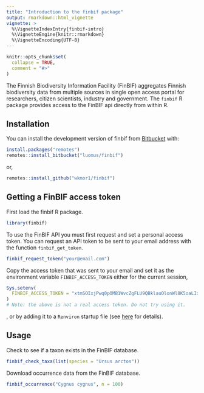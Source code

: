 ```yaml
---
title: "Introduction to the finbif package"
output: rmarkdown::html_vignette
vignette: >
  %\VignetteIndexEntry{finbif-intro}
  %\VignetteEngine{knitr::rmarkdown}
  %\VignetteEncoding{UTF-8}
---
```


```r
knitr::opts_chunk$set(
  collapse = TRUE,
  comment = "#>"
)
```
The Finnish Biodiversity Information Facility (FinBIF) aggregates Finnish
biodiversity data from multiple sources in single open access portal for 
researchers, citizen scientists, industry and government. The `finbif` R
package provides access to the FinBIF api directly from within R.

## Installation
You can install the development version of finbif from
[Bitbucket](https://bitbucket.org) with:
```r
install.packages("remotes")
remotes::install_bitbucket("luomus/finbif")
```
or,
```r
remotes::install_github("wkmor1/finbif")
```

## Getting a FinBIF access token
First load the finbif R package.
```r
library(finbif)
```

To use the FinBIF API you must first request and set a personal access token.
You can request an API token to be sent to your email address with the function
`finbif_get_token`.
```r
finbif_request_token("your@email.com")
```

Copy the access token that was sent to your email and set it as the environment
variable `FINBIF_ACCESS_TOKEN` either for the current session,
```r
Sys.setenv(
  FINBIF_ACCESS_TOKEN = "xtmSOIxjPwq0pOMB1WvcZgFLU9QBklauOlonWl8K5oaLIx8RniJLrvcJU4v9H7Et"
)
# Note: the above is not a real access token. Do not try using it.
```
, or by adding it to a `Renviron` startup file (see
 [here](https://rviews.rstudio.com/2017/04/19/r-for-enterprise-understanding-r-s-startup/)
 for details). 

## Usage
Check to see if a taxon exists in the FinBIF database.
```r
finbif_check_taxa(list(species = "Ursus arctos"))
```

Download occurrence data from the FinBIF database.
```r
finbif_occurrence("Cygnus cygnus", n = 100)
```
